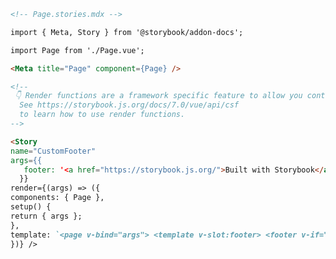 ```md
<!-- Page.stories.mdx -->

import { Meta, Story } from '@storybook/addon-docs';

import Page from './Page.vue';

<Meta title="Page" component={Page} />

<!--
 👇 Render functions are a framework specific feature to allow you control on how the component renders.
  See https://storybook.js.org/docs/7.0/vue/api/csf
  to learn how to use render functions.
-->

<Story
name="CustomFooter"
args={{
   footer: '<a href="https://storybook.js.org/">Built with Storybook</a>',
  }}
render={(args) => ({
components: { Page },
setup() {
return { args };
},
template: `<page v-bind="args"> <template v-slot:footer> <footer v-if="args.footer" v-html="args.footer" /> </template> </page>`,
})} />
```
